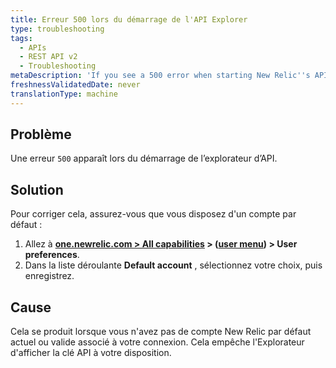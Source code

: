 ```yaml
---
title: Erreur 500 lors du démarrage de l'API Explorer
type: troubleshooting
tags:
  - APIs
  - REST API v2
  - Troubleshooting
metaDescription: 'If you see a 500 error when starting New Relic''s API Explorer, make sure you have a default account saved in your account''s user preferences.'
freshnessValidatedDate: never
translationType: machine
---
```


## Problème

Une erreur `500` apparaît lors du démarrage de l’explorateur d’API.

## Solution

Pour corriger cela, assurez-vous que vous disposez d&apos;un compte par défaut :

1. Allez à <DNT>**[one.newrelic.com &gt; All capabilities](https://one.newrelic.com/all-capabilities) &gt; ([user menu](/docs/accounts/accounts-billing/general-account-settings/intro-account-settings)) &gt; User preferences**</DNT>.
2. Dans la liste déroulante <DNT>**Default account**</DNT> , sélectionnez votre choix, puis enregistrez.

## Cause

Cela se produit lorsque vous n&apos;avez pas de compte New Relic par défaut actuel ou valide associé à votre connexion. Cela empêche l&apos;Explorateur d&apos;afficher la clé API à votre disposition.